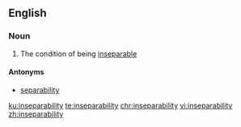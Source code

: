 ==English==

===Noun===
{{en-noun|~|inseparabilities}}

# The condition of being [[inseparable]]

====Antonyms====
* [[separability]]

[[ku:inseparability]]
[[te:inseparability]]
[[chr:inseparability]]
[[vi:inseparability]]
[[zh:inseparability]]